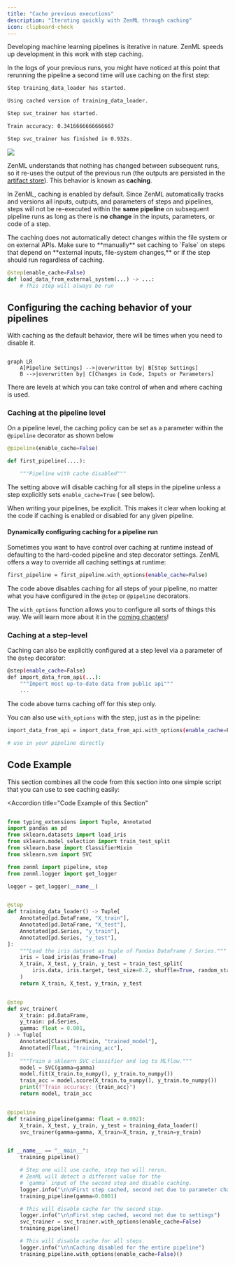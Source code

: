 ```yaml
---
title: "Cache previous executions"
description: "Iterating quickly with ZenML through caching"
icon: clipboard-check
---
```


Developing machine learning pipelines is iterative in nature. ZenML speeds up development in this work with step caching.

In the logs of your previous runs, you might have noticed at this point that rerunning the pipeline a second time will use caching on the first step:

```bash
Step training_data_loader has started.

Using cached version of training_data_loader.

Step svc_trainer has started.

Train accuracy: 0.3416666666666667

Step svc_trainer has finished in 0.932s.
```
<Frame caption="DAG of a cached pipeline run">
  <img src="/_assets/user-guide/starter-guide/FCachedDag.png" />
</Frame>

ZenML understands that nothing has changed between subsequent runs, so it re-uses the output of the previous run (the outputs are persisted in the [artifact store](latest/stack-components/artifact-stores)). This behavior is known as **caching**.

In ZenML, caching is enabled by default. Since ZenML automatically tracks and versions all inputs, outputs, and parameters of steps and pipelines, steps will not be re-executed within the **same pipeline** on subsequent pipeline runs as long as there is **no change** in the inputs, parameters, or code of a step.

<Note>
The caching does not automatically detect changes within the file system or on external APIs. Make sure to **manually** set caching to `False` on steps that depend on **external inputs, file-system changes,** or if the step should run regardless of caching.

```py
@step(enable_cache=False)
def load_data_from_external_system(...) -> ...:
    # This step will always be run
```
</Note>

## Configuring the caching behavior of your pipelines

With caching as the default behavior, there will be times when you need to disable it.
```mermaid

graph LR
    A[Pipeline Settings] -->|overwritten by| B[Step Settings]
    B -->|overwritten by| C[Changes in Code, Inputs or Parameters]
```
There are levels at which you can take control of when and where caching is used.

### Caching at the pipeline level

On a pipeline level, the caching policy can be set as a parameter within the `@pipeline` decorator as shown below

```py
@pipeline(enable_cache=False)

def first_pipeline(....):

    """Pipeline with cache disabled"""
```

The setting above will disable caching for all steps in the pipeline unless a step explicitly sets `enable_cache=True` ( see below).

<Info>
When writing your pipelines, be explicit. This makes it clear when looking at the code if caching is enabled or disabled for any given pipeline.
</Info>

#### Dynamically configuring caching for a pipeline run

Sometimes you want to have control over caching at runtime instead of defaulting to the hard-coded pipeline and step decorator settings. ZenML offers a way to override all caching settings at runtime:

```bash
first_pipeline = first_pipeline.with_options(enable_cache=False)
```

The code above disables caching for all steps of your pipeline, no matter what you have configured in the `@step` or `@pipeline` decorators.

The `with_options` function allows you to configure all sorts of things this way. We will learn more about it in the [coming chapters](latest/user-guide/guides/production-guide/configure-pipeline)!

### Caching at a step-level

Caching can also be explicitly configured at a step level via a parameter of the `@step` decorator:

```Bash
@step(enable_cache=False)
def import_data_from_api(...):
    """Import most up-to-date data from public api"""
    ...
```

The code above turns caching off for this step only.

You can also use `with_options` with the step, just as in the pipeline:

```Bash
import_data_from_api = import_data_from_api.with_options(enable_cache=False)

# use in your pipeline directly
```

## Code Example

This section combines all the code from this section into one simple script that you can use to see caching easily:


<Accordion
    title="Code Example of this Section"
>
```py

from typing_extensions import Tuple, Annotated
import pandas as pd
from sklearn.datasets import load_iris
from sklearn.model_selection import train_test_split
from sklearn.base import ClassifierMixin
from sklearn.svm import SVC

from zenml import pipeline, step
from zenml.logger import get_logger

logger = get_logger(__name__)


@step
def training_data_loader() -> Tuple[
    Annotated[pd.DataFrame, "X_train"],
    Annotated[pd.DataFrame, "X_test"],
    Annotated[pd.Series, "y_train"],
    Annotated[pd.Series, "y_test"],
]:
    """Load the iris dataset as tuple of Pandas DataFrame / Series."""
    iris = load_iris(as_frame=True)
    X_train, X_test, y_train, y_test = train_test_split(
        iris.data, iris.target, test_size=0.2, shuffle=True, random_state=42
    )
    return X_train, X_test, y_train, y_test


@step
def svc_trainer(
    X_train: pd.DataFrame,
    y_train: pd.Series,
    gamma: float = 0.001,
) -> Tuple[
    Annotated[ClassifierMixin, "trained_model"],
    Annotated[float, "training_acc"],
]:
    """Train a sklearn SVC classifier and log to MLflow."""
    model = SVC(gamma=gamma)
    model.fit(X_train.to_numpy(), y_train.to_numpy())
    train_acc = model.score(X_train.to_numpy(), y_train.to_numpy())
    print(f"Train accuracy: {train_acc}")
    return model, train_acc


@pipeline
def training_pipeline(gamma: float = 0.002):
    X_train, X_test, y_train, y_test = training_data_loader()
    svc_trainer(gamma=gamma, X_train=X_train, y_train=y_train)


if __name__ == "__main__":
    training_pipeline()

    # Step one will use cache, step two will rerun.
    # ZenML will detect a different value for the
    # `gamma` input of the second step and disable caching.
    logger.info("\n\nFirst step cached, second not due to parameter change")
    training_pipeline(gamma=0.0001)

    # This will disable cache for the second step.
    logger.info("\n\nFirst step cached, second not due to settings")
    svc_trainer = svc_trainer.with_options(enable_cache=False)
    training_pipeline()

    # This will disable cache for all steps.
    logger.info("\n\nCaching disabled for the entire pipeline")
    training_pipeline.with_options(enable_cache=False)()
```
</Accordion>
